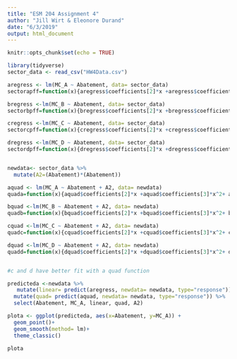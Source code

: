 ```yaml
---
title: "ESM 204 Assignment 4"
author: "Jill Wirt & Eleonore Durand"
date: "6/3/2019"
output: html_document
---
```


```r
knitr::opts_chunk$set(echo = TRUE)
```

```r
library(tidyverse)
sector_data <- read_csv("HW4Data.csv")

```

```r
aregress <- lm(MC_A ~ Abatement, data= sector_data)
sectorapff=function(x){aregress$coefficients[2]*x +aregress$coefficients[1]}

bregress <-lm(MC_B ~ Abatement, data= sector_data)
sectorbpff=function(x){bregress$coefficients[2]*x +bregress$coefficients[1]}

cregress <-lm(MC_C ~ Abatement, data= sector_data)
sectorcpff=function(x){cregress$coefficients[2]*x +cregress$coefficients[1]}

dregress <-lm(MC_D ~ Abatement, data= sector_data)
sectordpff=function(x){dregress$coefficients[2]*x +dregress$coefficients[1]}


newdata<- sector_data %>% 
  mutate(A2=(Abatement)*(Abatement))

aquad <- lm(MC_A ~ Abatement + A2, data= newdata)
quada=function(x){aquad$coefficients[2]*x +aquad$coefficients[3]*x^2+ aquad$coefficients[1]}

bquad <-lm(MC_B ~ Abatement + A2, data= newdata)
quadb=function(x){bquad$coefficients[2]*x +bquad$coefficients[3]*x^2+ bquad$coefficients[1]}

cquad <-lm(MC_C ~ Abatement + A2, data= newdata)
quadc=function(x){cquad$coefficients[2]*x +cquad$coefficients[3]*x^2+ cquad$coefficients[1]}

dquad <-lm(MC_D ~ Abatement + A2, data= newdata)
quadd=function(x){dquad$coefficients[2]*x +dquad$coefficients[3]*x^2+ dquad$coefficients[1]}


#c and d have better fit with a quad function

predicteda <-newdata %>% 
   mutate(linear= predict(aregress, newdata= newdata, type="response")) %>% 
  mutate(quad= predict(aquad, newdata= newdata, type="response")) %>% 
  select(Abatement, MC_A, linear, quad, A2)

plota <- ggplot(predicteda, aes(x=Abatement, y=MC_A)) +
  geom_point()+
  geom_smooth(method= lm)+
  theme_classic() 

plota 
```

